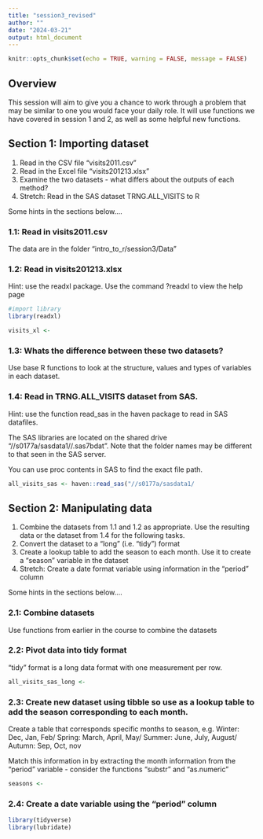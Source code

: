 ```yaml
---
title: "session3_revised"
author: ""
date: "2024-03-21"
output: html_document
---
```


```r
knitr::opts_chunk$set(echo = TRUE, warning = FALSE, message = FALSE)
```

## Overview

This session will aim to give you a chance to work through a problem that may be similar to one you would face your daily role. It will use functions we have covered in session 1 and 2, as well as some helpful new functions. 

## Section 1: Importing dataset 

1.  Read in the CSV file "visits2011.csv"
2.  Read in the Excel file "visits201213.xlsx"
3.  Examine the two datasets - what differs about the outputs of each method?
4.  Stretch: Read in the SAS dataset TRNG.ALL_VISITS to R

Some hints in the sections below....

### 1.1: Read in visits2011.csv

The data are in the folder "intro_to_r/session3/Data"

### 1.2: Read in visits201213.xlsx

Hint: use the readxl package. Use the command ?readxl to view the help page

```r
#import library 
library(readxl)

visits_xl <- 

```

### 1.3: Whats the difference between these two datasets?

Use base R functions to look at the structure, values and types of variables in each dataset.

### 1.4: Read in TRNG.ALL_VISITS dataset from SAS. 

Hint: use the function read_sas in the haven package to read in SAS datafiles.

The SAS libraries are located on the shared drive "//s0177a/sasdata1/<path>/<filename>.sas7bdat". Note that the folder names may be different to that seen in the SAS server.

You can use proc contents in SAS to find the exact file path.

```r

all_visits_sas <- haven::read_sas("//s0177a/sasdata1/
```


## Section 2: Manipulating data

1.  Combine the datasets from 1.1 and 1.2 as appropriate. Use the resulting data or the dataset from 1.4 for the following tasks.
2.  Convert the dataset to a "long" (i.e. "tidy") format
3.  Create a lookup table to add the season to each month. Use it to create a "season" variable in the dataset
4.  Stretch: Create a date format variable using information in the "period" column

Some hints in the sections below....

### 2.1: Combine datasets

Use functions from earlier in the course to combine the datasets

### 2.2: Pivot data into tidy format

"tidy" format is a long data format with one measurement per row.

```r
all_visits_sas_long <-
```

### 2.3: Create new dataset using tibble so use as a lookup table to add the season corresponding to each month. 

Create a table that corresponds specific months to season, e.g. Winter: Dec, Jan, Feb/ Spring: March, April, May/ Summer: June, July, August/ Autumn: Sep, Oct, nov

Match this information in by extracting the month information from the "period" variable - consider the functions "substr" and "as.numeric"


```r
seasons <- 
```

### 2.4: Create a date variable using the "period" column 

```r
library(tidyverse)
library(lubridate)



```



